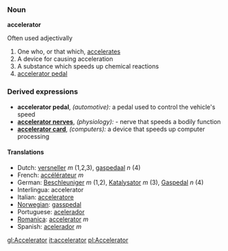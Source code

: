 ===Noun===
'''accelerator'''

Often used adjectivally

#One who, or that which, [[accelerate]]s
#A device for causing acceleration
#A substance which speeds up chemical reactions
#[[accelerator pedal]]

===Derived expressions===
*'''accelerator pedal''', ''(automotive):'' a pedal used to control the vehicle's speed
*'''[[accelerator nerves]]''', ''(physiology):'' - nerve that speeds a bodily function
*'''[[accelerator card]]''', ''(computers):'' a device that speeds up computer processing
 
====Translations====
*Dutch: [[versneller]] ''m'' (1,2,3), [[gaspedaal]] ''n'' (4)
*French: [[accélérateur]] ''m''
*German: [[Beschleuniger]] ''m'' (1,2), [[Katalysator]] ''m'' (3), [[Gaspedal]] ''n'' (4)
*Interlingua: accelerator
*Italian: [[acceleratore]]
*[[Norwegian]]: [[gasspedal]]
*Portuguese: [[acelerador]]
*[[Romanica]]: [[accelerator]] ''m''
*Spanish: [[acelerador]] ''m''

[[gl:Accelerator]]
[[it:accelerator]]
[[pl:Accelerator]]